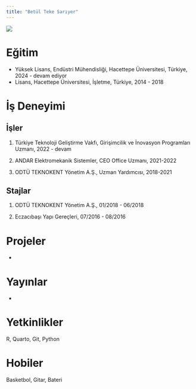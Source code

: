 ```yaml
---
title: "Betül Teke Sarıyer"
---
```


![](/assets/images/vesikalik.jpeg){fig-align="center"}

# Eğitim

-   Yüksek Lisans, Endüstri Mühendisliği, Hacettepe Üniversitesi, Türkiye, 2024 - devam ediyor
-   Lisans, Hacettepe Üniversitesi, İşletme, Türkiye, 2014 - 2018

# İş Deneyimi

## İşler

1.  Türkiye Teknoloji Geliştirme Vakfı, Girişimcilik ve İnovasyon Programları Uzmanı, 2022 - devam 

2.  ANDAR Elektromekanik Sistemler, CEO Office Uzmanı, 2021-2022

3. ODTÜ TEKNOKENT Yönetim A.Ş., Uzman Yardımcısı, 2018-2021

## Stajlar

1.  ODTÜ TEKNOKENT Yönetim A.Ş., 01/2018 - 06/2018

2.  Eczacıbaşı Yapı Gereçleri, 07/2016 - 08/2016

# Projeler

-

# Yayınlar

-

# Yetkinlikler

R, Quarto, Git, Python

# Hobiler

Basketbol, Gitar, Bateri